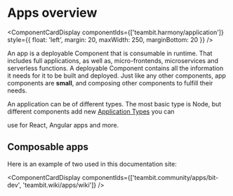 
# Apps overview

<ComponentCardDisplay
  componentIds={['teambit.harmony/application']}
  style={{ float: 'left', margin: 20, maxWidth: 250, marginBottom: 20 }}
/>

An app is a deployable Component that is consumable in runtime. That includes full applications, as well as, micro-frontends, microservices and serverless functions. A deployable Component contains all the information it needs for it to be built and deployed.
Just like any other components, app components are **small**, and composing other components to fulfill their needs.

An application can be of different types. The most basic type is Node, but different components add new [Application Types](/apps/app-types) you can

use for React, Angular apps and more.

## Composable apps

Here is an example of two used in this documentation site:

<ComponentCardDisplay componentIds={['teambit.community/apps/bit-dev', 'teambit.wiki/apps/wiki']} />

<!-- ## Incremental deployments

## Standard development experience
 -->
